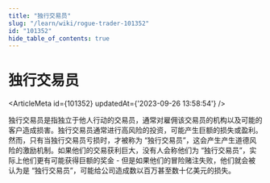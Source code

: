 ```yaml
---
title: "独行交易员"
slug: "/learn/wiki/rogue-trader-101352"
id: "101352"
hide_table_of_contents: true
---
```



# 独行交易员

<ArticleMeta id={101352} updatedAt={'2023-09-26 13:58:54'} />
<div className='border-solid border-b border-t-0 my-4 border-[var(--ifm-color-gray-300)]' />

独行交易员是指独立于他人行动的交易员，通常对雇佣该交易员的机构以及可能的客户造成损害。独行交易员通常进行高风险的投资，可能产生巨额的损失或盈利。然而，只有当独行交易员亏损时，才被称为 “独行交易员”，这会产生产生道德风险的激励机制。如果他们的交易获利巨大，没有人会称他们为 “独行交易员”，实际上他们更有可能获得巨额的奖金 - 但是如果他们的冒险赌注失败，他们就会被认为是 “独行交易员”，可能给公司造成数以百万甚至数十亿美元的损失。
